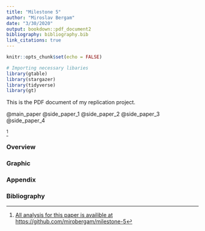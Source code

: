 ```yaml
---
title: "Milestone 5"
author: "Miroslav Bergam"
date: "3/30/2020"
output: bookdown::pdf_document2
bibliography: bibliography.bib
link_citations: true
---
```


```r
knitr::opts_chunk$set(echo = FALSE)

# Importing necessary libaries
library(gtable)
library(stargazer)
library(tidyverse)
library(gt)

```


This is the PDF document of my replication project.

@main_paper @side_paper_1 @side_paper_2 @side_paper_3 @side_paper_4

^[[All analysis for this paper is availible at https://github.com/mirobergam/milestone-5](https://github.com/mirobergam/milestone-5)]

### Overview

### Graphic

### Appendix

### Bibliography
